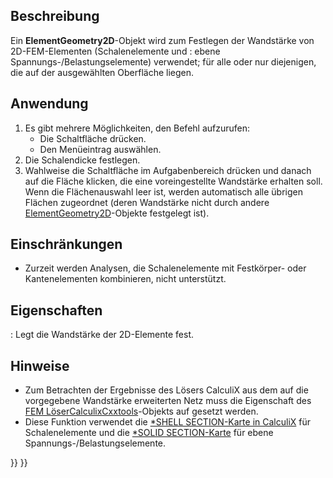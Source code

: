 <languages/>

{{Docnav/de
|[[FEM_ElementRotation1D/de|Elementdrehung1D]]
|[[FEM_ElementFluid1D/de|ElementFluid1D]]
|[[FEM_Workbench/de|FEM]]
|IconL=FEM_ElementRotation1D.svg
|IconR=FEM_ElementFluid1D.svg
|IconC=Workbench_FEM.svg
}}

{{GuiCommandContainer|
{{GuiCommand/de
|Name=FEM ElementGeometry2D
|Name/de=FEM ElementGeometrie2D
|MenuLocation=Modell → Element-Geometrie → Schalendicke
|Workbenches=[[FEM_Workbench/de|FEM]]
|Shortcut={{KEY|C}} {{KEY|S}}
|SeeAlso=[[FEM_tutorial/de|FEM Anleitungl]]
}}
{{GuiCommandFemInfo/de
|Solvers=Alle
}}
}}

<span id="Description"></span>
==Beschreibung==

Ein '''ElementGeometry2D'''-Objekt wird zum Festlegen der Wandstärke von 2D-FEM-Elementen (Schalenelemente und {{Version/de|1.0}}: ebene Spannungs-/Belastungselemente) verwendet; für alle oder nur diejenigen, die auf der ausgewählten Oberfläche liegen.

<span id="Usage"></span>
==Anwendung==

# Es gibt mehrere Möglichkeiten, den Befehl aufzurufen:
#* Die Schaltfläche {{Button|[[Image:FEM_ElementGeometry2D.svg|16px]] [[FEM_ElementGeometry2D/de|Schalendicke]]}} drücken.
#* Den Menüeintrag {{MenuCommand|Modell → Element-Geometrie → [[Image:FEM_ElementGeometry2D.svg|16px]] Schalendicke}} auswählen.
# Die Schalendicke festlegen.
# Wahlweise die Schaltfläche {{Button|Hinzufügen}} im Aufgabenbereich drücken und danach auf die Fläche klicken, die eine voreingestellte Wandstärke erhalten soll. Wenn die Flächenauswahl leer ist, werden automatisch alle übrigen Flächen zugeordnet (deren Wandstärke nicht durch andere [[FEM_ElementGeometry2D/de|ElementGeometry2D]]-Objekte festgelegt ist).

<span id="Limitations"></span>
==Einschränkungen==

* Zurzeit werden Analysen, die Schalenelemente mit Festkörper- oder Kantenelementen kombinieren, nicht unterstützt.

<span id="Properties"></span>
==Eigenschaften==

{{PropertyData|Thickness}}: Legt die Wandstärke der 2D-Elemente fest.

<span id="Notes"></span>
==Hinweise==

* Zum Betrachten der Ergebnisse des Lösers CalculiX aus dem auf die vorgegebene Wandstärke erweiterten Netz muss die Eigenschaft {{incode|Beam Shell Result Output 3D}} des [[FEM_SolverCalculixCxxtools/de|FEM LöserCalculixCxxtools]]-Objekts auf {{incode|True}} gesetzt werden.
* Diese Funktion verwendet die [https://web.mit.edu/calculix_v2.7/CalculiX/ccx_2.7/doc/ccx/node238.html *SHELL SECTION-Karte in CalculiX] für Schalenelemente und die [https://web.mit.edu/calculix_v2.7/CalculiX/ccx_2.7/doc/ccx/node239.html *SOLID SECTION-Karte] für ebene Spannungs-/Belastungselemente.


{{Docnav/de
|[[FEM_ElementRotation1D/de|Elementdrehung1D]]
|[[FEM_ElementFluid1D/de|ElementFluid1D]]
|[[FEM_Workbench/de|FEM]]
|IconL=FEM_ElementRotation1D.svg
|IconR=FEM_ElementFluid1D.svg
|IconC=Workbench_FEM.svg
}}

{{FEM Tools navi{{#translation:}}}}
{{Userdocnavi{{#translation:}}}}